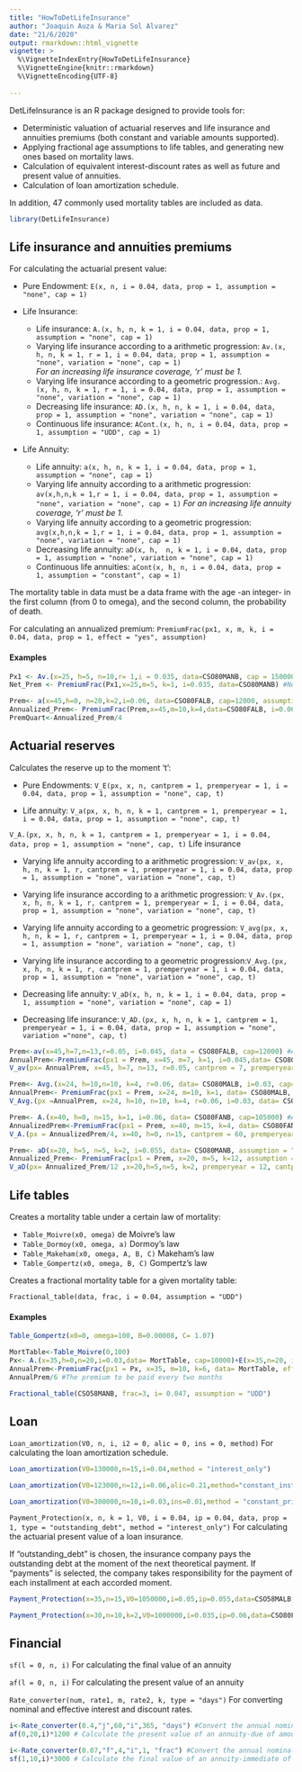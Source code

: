 ```yaml
---
title: "HowToDetLifeInsurance"
author: "Joaquin Auza & Maria Sol Alvarez"
date: "21/6/2020"
output: rmarkdown::html_vignette
vignette: >
  %\VignetteIndexEntry{HowToDetLifeInsurance}
  %\VignetteEngine{knitr::rmarkdown}
  %\VignetteEncoding{UTF-8}
  
---
```



DetLifeInsurance is an R package designed to provide tools for:

* Deterministic valuation of actuarial reserves and life insurance and annuities premiums (both constant and variable amounts supported).
* Applying fractional age assumptions to life tables, and generating new ones based on mortality laws.
* Calculation of equivalent interest-discount rates as well as future and present value of annuities.
* Calculation of loan amortization schedule.

In addition, 47 commonly used mortality tables are included as data.

```r
library(DetLifeInsurance)
```

## Life insurance and annuities premiums

For calculating the actuarial present value:

* Pure Endowment:
`E(x, n, i = 0.04, data, prop = 1, assumption = "none", cap = 1)`

* Life Insurance: 

  * Life insurance: `A.(x, h, n, k = 1, i = 0.04, data, prop = 1, assumption = "none", cap = 1)` 
  * Varying life insurance according to a arithmetic progression: `Av.(x, h, n, k = 1, r = 1, i = 0.04, data, prop = 1, assumption = "none", variation = "none", cap = 1)`  
    _For an increasing life insurance coverage, 'r' must be 1._
  *  Varying life insurance according to a geometric progression.: `Avg.(x, h, n, k = 1, r = 1, i = 0.04, data, prop = 1, assumption = "none", variation = "none", cap = 1)` 
  * Decreasing life insurance: `AD.(x, h, n, k = 1, i = 0.04, data, prop = 1, assumption = "none", variation = "none", cap = 1)` 
  * Continuous life insurance: `ACont.(x, h, n, i = 0.04, data, prop = 1, assumption = "UDD", cap = 1)` 
  
  
  
* Life Annuity:

  * Life annuity: `a(x, h, n, k = 1, i = 0.04, data, prop = 1, assumption = "none", cap = 1)` 
  * Varying life annuity according to a arithmetic progression: `av(x,h,n,k = 1,r = 1, i = 0.04, data, prop = 1, assumption = "none", variation = "none", cap = 1)`
  _For an increasing life annuity coverage, 'r' must be 1._
  *  Varying life annuity according to a geometric progression: `avg(x,h,n,k = 1,r = 1, i = 0.04, data, prop = 1, assumption = "none", variation = "none", cap = 1)` 
  *  Decreasing life annuity: `aD(x, h,  n, k = 1, i = 0.04, data, prop = 1, assumption = "none", variation = "none", cap = 1)`
  * Continuous life annuities: `aCont(x, h, n, i = 0.04, data, prop = 1, assumption = "constant", cap = 1)` 

The mortality table in data must be a data frame with the age -an integer- in the first column (from 0 to omega), and the second column, the probability of death. 

For calculating an annualized premium:
 `PremiumFrac(px1, x, m, k, i = 0.04, data, prop = 1, effect = "yes", assumption)`
 
 
 
#### Examples
```r
Px1 <- Av.(x=25, h=5, n=10,r= 1,i = 0.035, data=CSO80MANB, cap = 150000) #Actuarial Present Value of the increasing life insurance.
Net_Prem <- PremiumFrac(Px1,x=25,m=5, k=1, i=0.035, data=CSO80MANB) #Net premium to be paid at the begining of   each year of the defferal term.
```

```r
Prem<- a(x=45,h=0, n=20,k=2,i=0.06, data=CSO80FALB, cap=12000, assumption = "constant") #Actuarial Present Value of the life annuity, paid twice a year.
Annualized_Prem<- PremiumFrac(Prem,x=45,m=10,k=4,data=CSO80FALB, i=0.06, assumption = "constant") #Annualized    value of the premium to be paid four times a year for 10 years.
PremQuart<-Annualized_Prem/4

```



## Actuarial reserves

Calculates the reserve up to the moment 't':

- Pure Endowments: ` V_E(px, x, n, cantprem = 1, premperyear = 1, i = 0.04, data, prop = 1, assumption = "none", cap, t) ` 

- Life annuity: ` V_a(px, x, h, n, k = 1, cantprem = 1, premperyear = 1, i = 0.04, data, prop = 1, assumption = "none", cap, t) `  

` V_A.(px, x, h, n, k = 1, cantprem = 1, premperyear = 1, i = 0.04, data, prop = 1, assumption = "none", cap, t) ` Life insurance

- Varying life annuity according to a arithmetic progression: ` V_av(px, x, h, n, k = 1, r, cantprem = 1, premperyear = 1, i = 0.04, data, prop = 1, assumption = "none", variation = "none", cap, t) ` 

-  Varying life insurance according to a arithmetic progression: ` V_Av.(px, x, h, n, k = 1, r, cantprem = 1, premperyear = 1, i = 0.04, data, prop = 1, assumption = "none", variation = "none", cap, t) `

- Varying life annuity according to a geometric progression: ` V_avg(px, x, h, n, k = 1, r, cantprem = 1, premperyear = 1, i = 0.04, data, prop = 1, assumption = "none", variation = "none", cap, t) ` 

- Varying life insurance according to a geometric progression:` V_Avg.(px, x, h, n, k = 1, r, cantprem = 1, premperyear = 1, i = 0.04, data, prop = 1, assumption = "none", variation = "none", cap, t) ` 

- Decreasing life annuity: ` V_aD(x, h, n, k = 1, i = 0.04, data, prop = 1, assumption = "none", variation = "none", cap = 1) ` 

- Decreasing life insurance: ` V_AD.(px, x, h, n, k = 1, cantprem = 1, premperyear = 1, i = 0.04, data, prop = 1, assumption = "none", variation ="none", cap, t) ` 

```r
Prem<-av(x=45,h=7,n=13,r=0.05, i=0.045, data = CSO80FALB, cap=12000) #Actuarial present value of a varying life annuity according to a arithmetic progression
AnnualPrem<-PremiumFrac(px1 = Prem, x=45, m=7, k=1, i=0.045,data= CSO80FALB) #Annual premium to be paid at the beginning of each year of the deferral term. 
V_av(px= AnnualPrem, x=45, h=7, n=13, r=0.05, cantprem = 7, premperyear = 1, i=0.045, data= CSO80FALB, cap=12000, t=20) #Reserve of the coverage up to the year 20
```

```r
Prem<- Avg.(x=24, h=10,n=10, k=4, r=0.06, data= CSO80MALB, i=0.03, cap= 100000, assumption = "UDD", variation = "inter") #Actuarial present value of a varying life insurance according to a geometric progression
AnnualPrem<- PremiumFrac(px1 = Prem, x=24, m=10, k=1, data= CSO80MALB, i=0.03) #Annual premium to be paid at the beginning of each year of the deferral term 
V_Avg.(px =AnnualPrem, x=24, h=10, n=10, k=4, r=0.06, i=0.03, data= CSO80MALB, cantprem = 10, premperyear = 1, assumption = "UDD", variation = "inter", cap=100000, t=240) #Reserve of the coverage up to the month 240

```

```r
Prem<- A.(x=40, h=0, n=15, k=1, i=0.06, data= CSO80FANB, cap=105000) #Actuarial present value of the life insurance
AnnualizedPrem<-PremiumFrac(px1 = Prem, x=40, m=15, k=4, data= CSO80FANB, i=0.06, assumption = "UDD") #Annualized value of the premium to be paid four time a year. 
V_A.(px = AnnualizedPrem/4, x=40, h=0, n=15, cantprem = 60, premperyear = 4, data=CSO80FANB, i=0.06, assumption = "UDD", t= 180, cap=105000)  #Reserve of the coverage up to the month 180
```

```r
Prem<- aD(x=20, h=5, n=5, k=2, i=0.055, data= CSO80MANB, assumption = "constant", variation = "intra", cap=12000) #Actuarial present value of a decreasing life annuity
Annualized_Prem<- PremiumFrac(px1 = Prem, x=20, m=5, k=12, assumption = "constant", data=CSO80MANB, i=0.055) #Annualized value of the premium to be paid monthly
V_aD(px= Annualized_Prem/12 ,x=20,h=5,n=5, k=2, premperyear = 12, cantprem = 60, i=0.055, data= CSO80MANB, assumption = "constant", variation = "intra", cap=12000, t=120) #Reserve up to the month 120
```



## Life tables

Creates a mortality table under a certain law of mortality: 

- `Table_Moivre(x0, omega)` de Moivre's law
- `Table_Dormoy(x0, omega, a)` Dormoy's law 
- `Table_Makeham(x0, omega, A, B, C)` Makeham's law
- `Table_Gompertz(x0, omega, B, C)` Gompertz's law

Creates a fractional mortality table for a given mortality table:

`Fractional_table(data, frac, i = 0.04, assumption = "UDD")`

#### Examples
```r
Table_Gompertz(x0=0, omega=100, B=0.00008, C= 1.07)

```

```r
MortTable<-Table_Moivre(0,100)
Px<- A.(x=35,h=0,n=20,i=0.03,data= MortTable, cap=10000)+E(x=35,n=20, i=0.03, data=MortTable, cap=10000) #A Dotal coverage
AnnualPrem<-PremiumFrac(px1 = Px, x=35, m=10, k=6, data= MortTable, effect = "yes", assumption = "UDD") #The annualized value of the premium
AnnualPrem/6 #The premium to be paid every two months
```


```r
Fractional_table(CSO58MANB, frac=3, i= 0.047, assumption = "UDD")

```


## Loan 


`Loan_amortization(V0, n, i, i2 = 0, alic = 0, ins = 0, method)` For calculating the loan amortization schedule.


```r
Loan_amortization(V0=130000,n=15,i=0.04,method = "interest_only")

```

```r
Loan_amortization(V0=123000,n=12,i=0.06,alic=0.21,method="constant_installment")
```
```r
Loan_amortization(V0=300000,n=10,i=0.03,ins=0.01,method = "constant_principal")

```


` Payment_Protection(x, n, k = 1, V0, i = 0.04, ip = 0.04, data, prop = 1, type = "outstanding_debt", method = "interest_only")` For calculating the actuarial present value of a loan insurance.



If "outstanding_debt" is chosen, the insurance company pays the outstanding debt at the moment of the next theoretical payment. If "payments" is selected, the company takes responsibility for the payment
of each installment at each accorded moment. 


```r
Payment_Protection(x=35,n=15,V0=1050000,i=0.05,ip=0.055,data=CSO58MALB,type="outstanding_debt",method="constant_principal") #Actuarial present value of the coverage

```

```r
Payment_Protection(x=30,n=10,k=2,V0=1000000,i=0.035,ip=0.06,data=CSO80FANB,type="payments",method="constant_instalment") #actuarial present value of the coverage
```


## Financial 

 `sf(l = 0, n, i) ` For calculating the final value of an annuity
 
 `af(l = 0, n, i) ` For calculating the present value of an annuity
 
 `Rate_converter(num, rate1, m, rate2, k, type = "days") `  For converting nominal and effective interest and discount rates.

```r
i<-Rate_converter(0.4,"j",60,"i",365, "days") #Convert the annual nominal rate of 2 periods to a effective annual interest rate
af(0,20,i)*1200 # Calculate the present value of an annuity-due of amount $1200 paid annually for 20 years at the rate of interest of i.
```
```r
i<-Rate_converter(0.07,"f",4,"i",1, "frac") #Convert the annual nominal discount rate of 4 periods to a effective annual  interest rate
sf(1,10,i)*3000 # Calculate the final value of an annuity-immediate of amount $3000 paid annually for 20 years at the rate of interest of i.
```

